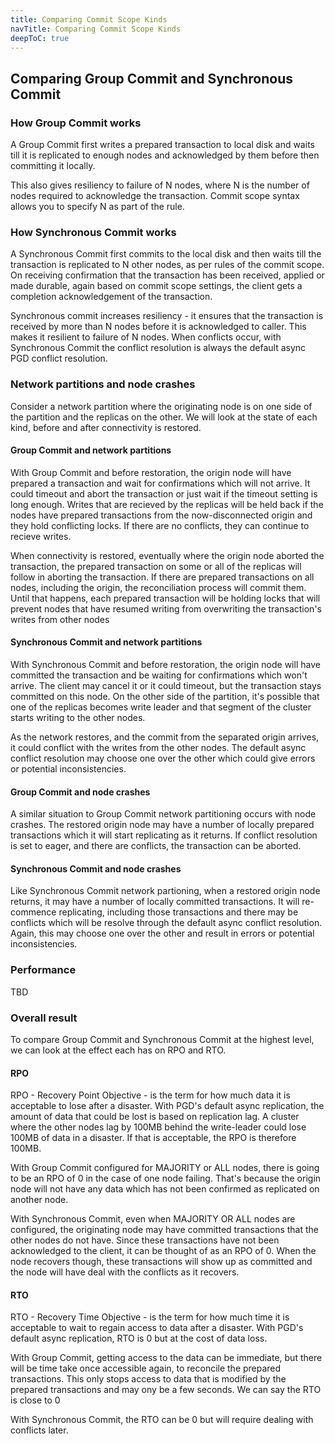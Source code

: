 ```yaml
---
title: Comparing Commit Scope Kinds
navTitle: Comparing Commit Scope Kinds
deepToC: true
---
```


## Comparing Group Commit and Synchronous Commit

### How Group Commit works

A Group Commit first writes a prepared transaction to local disk and waits till it is replicated to enough nodes and acknowledged by them before then committing it locally.

This also gives resiliency to failure of N nodes, where N is the number of nodes required to acknowledge the transaction. 
Commit scope syntax allows you to specify N as part of the rule.

### How Synchronous Commit works

A Synchronous Commit first commits to the local disk and then waits till the transaction is replicated to N other nodes, as per rules of the commit scope. 
On receiving confirmation that the transaction has been received, applied or made durable, again based on commit scope settings, the client gets a completion acknowledgement of the transaction.

Synchronous commit increases resiliency - it ensures that the transaction is received by more than N nodes before it is acknowledged to caller. 
This makes it resilient to failure of N nodes.
When conflicts occur, with Synchronous Commit the conflict resolution is always the default async PGD conflict resolution.

### Network partitions and node crashes

Consider a network partition where the originating node is on one side of the partition and the replicas on the other.
We will look at the state of each kind, before and after connectivity is restored.

#### Group Commit and network partitions

With Group Commit and before restoration, the origin node will have prepared a transaction and wait for confirmations which will not arrive.
It could timeout and abort the transaction or just wait if the timeout setting is long enough.
Writes that are recieved by the replicas will be held back if the nodes have prepared transactions from the now-disconnected origin and they hold conflicting locks. If there are no conflicts, they can continue to recieve writes.

When connectivity is restored, eventually where the origin node aborted the transaction, the prepared transaction on some or all of the replicas will follow in aborting the transaction.
If there are prepared transactions on all nodes, including the origin, the reconciliation process will commit them. Until that happens, each prepared transaction will be holding locks that will prevent nodes that have resumed writing from overwriting the transaction's writes from other nodes 

#### Synchronous Commit and network partitions

With Synchronous Commit and before restoration, the origin node will have committed the transaction and be waiting for confirmations which won't arrive. 
The client may cancel it or it could timeout, but the transaction stays committed on this node. 
On the other side of the partition, it's possible that one of the replicas becomes write leader and that segment of the cluster starts writing to the other nodes.

As the network restores, and the commit from the separated origin arrives, it could conflict with the writes from the other nodes. The default async conflict resolution may choose one over the other which could give errors or potential inconsistencies.

#### Group Commit and node crashes

A similar situation to Group Commit network partitioning occurs with node crashes. The restored origin node may have a number of locally prepared transactions which it will start replicating as it returns. If conflict resolution is set to eager, and there are conflicts, the transaction can be aborted.

#### Synchronous Commit and node crashes

Like Synchronous Commit network partioning, when a restored origin node returns, it may have a number of locally committed transactions. It will re-commence replicating, including those transactions and there may be conflicts which will be resolve through the default async conflict resolution. Again, this may choose one over the other and result in errors or potential inconsistencies.

### Performance

TBD


### Overall result

To compare Group Commit and Synchronous Commit at the highest level, we can look at the effect each has on RPO and RTO.

#### RPO

RPO - Recovery Point Objective - is the term for how much data it is acceptable to lose after a disaster.
With PGD's default async replication, the amount of data that could be lost is based on replication lag. 
A cluster where the other nodes lag by 100MB behind the write-leader could lose 100MB of data in a disaster. 
If that is acceptable, the RPO is therefore 100MB. 

With Group Commit configured for MAJORITY or ALL nodes, there is going to be an RPO of 0 in the case of one node failing. That's because the origin node will not have any data which has not been confirmed as replicated on another node.

With Synchronous Commit, even when MAJORITY OR ALL nodes are configured, the originating node may have committed transactions that the other nodes do not have. Since these transactions have not been acknowledged to the client, it can be thought of as an RPO of 0. When the node recovers though, these transactions will show up as committed and the node will have deal with the conflicts as it recovers.

#### RTO

RTO - Recovery Time Objective - is the term for how much time it is acceptable to wait to regain access to data after a disaster. With PGD's default async replication, RTO is 0 but at the cost of data loss.

With Group Commit, getting access to the data can be immediate, but there will be time take once accessible again, to reconcile the prepared transactions. This only stops access to data that is modified by the prepared transactions and may ony be a few seconds. We can say the RTO is close to 0

With Synchronous Commit, the RTO can be 0 but will require dealing with conflicts later. 

